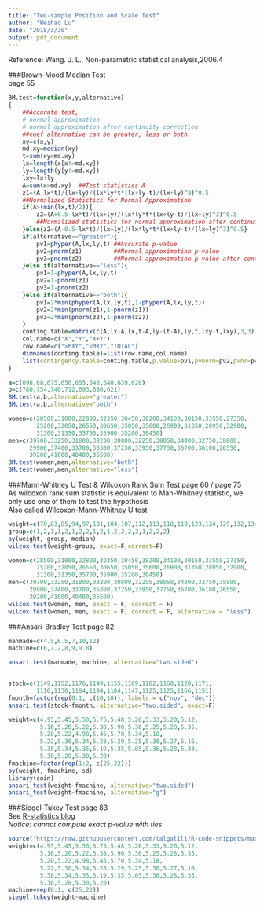 ```yaml
---
title: "Two-sample Position and Scale Test"
author: "Weihao Lu"
date: "2018/3/30"
output: pdf_document
---
```


Reference: Wang. J. L., Non-parametric statistical analysis,2006.4  

###Brown-Mood Median Test  
page 55  

```r
BM.test=function(x,y,alternative)
{
    ##Accurate test, 
    # normal approximation, 
    # normal approximation after continuity correction
    ##coef alternative can be greater, less or both
    xy=c(x,y)
    md.xy=median(xy)
    t=sum(xy>md.xy)
    lx=length(x[x!=md.xy])
    ly=length(y[y!=md.xy])
    lxy=lx+ly
    A=sum(x>md.xy)  ##Test statistics A
    z1=(A-lx*t)/(lx+ly)/(lx*ly*t*(lx+ly-t)/(lx+ly)^3)^0.5  
    ##Normalized Statistics for Normal Approximation
    if(A>(min(lx,t)/2)){
        z2=(A+0.5-lx*t)/(lx+ly)/(lx*ly*t*(lx+ly-t)/(lx+ly)^3)^0.5
        ##Normalized statistics for normal approximation after continuity correction
    }else{z2=(A-0.5-lx*t)/(lx+ly)/(lx*ly*t*(lx+ly-t)/(lx+ly)^3)^0.5}
    if(alternative=="greater"){
        pv1=phyper(A,lx,ly,t) ##Accurate p-value
        pv2=pnorm(z1)         ##Normal approximation p-value
        pv3=pnorm(z2)         ##Normal approximation p-value after continuity correction
    }else if(alternative=="less"){
        pv1=1-phyper(A,lx,ly,t)
        pv2=1-pnorm(z1)
        pv3=1-pnorm(z2)
    }else if(alternative=="both"){
        pv1=2*min(phyper(A,lx,ly,t),1-phyper(A,lx,ly,t))
        pv2=2*min(pnorm(z1),1-pnorm(z1))
        pv3=2*min(pnorm(z2),1-pnorm(z2))
    }
    conting.table=matrix(c(A,lx-A,lx,t-A,ly-(t-A),ly,t,lxy-t,lxy),3,3)
    col.name=c("X","Y","X+Y")
    row.name=c(">MXY","<MXY","TOTAL")
    dimnames(conting.table)=list(row.name,col.name)
    list(contingency.table=conting.table,p.value=pv1,pvnorm=pv2,pvnr=pv3)
}
```
```r
a=c(698,68,675,656,655,648,640,639,620)
b=c(780,754,740,712,693,680,621)
BM.test(a,b,alternative="greater")
BM.test(a,b,alternative="both")
```
```r
women=c(28500,31000,22800,32350,30450,38200,34100,30150,33550,27350,
        25200,32050,26550,30650,35050,35600,26900,31350,28950,32900,
        31300,31350,35700,35900,35200,30450)
men=c(39700,33250,31800,38200,30800,32250,38050,34800,32750,38800,
      29900,37400,33700,36300,37250,33950,37750,36700,36100,26550,
      39200,41000,40400,35500)
BM.test(women,men,alternative="both")
BM.test(women,men,alternative="less")
```

###Mann-Whitney U Test & Wilcoxon Rank Sum Test
page 60 / page 75  
As wilcoxon rank sum statistic is equivalent to Man-Whitney statistic, we only use one of them to test the hypothesis  
Also called Wilcoxon-Mann-Whitney U test

```r
weight=c(70,83,85,94,97,101,104,107,112,113,118,119,123,124,129,132,134,146,161)
group=c(1,2,1,1,2,1,2,2,1,2,1,2,2,2,2,1,2,2,2)
by(weight, group, median)
wilcox.test(weight~group, exact=F,correct=F)
```
```r
women=c(28500,31000,22800,32350,30450,38200,34100,30150,33550,27350,
        25200,32050,26550,30650,35050,35600,26900,31350,28950,32900,
        31300,31350,35700,35900,35200,30450)
men=c(39700,33250,31800,38200,30800,32250,38050,34800,32750,38800,
      29900,37400,33700,36300,37250,33950,37750,36700,36100,26550,
      39200,41000,40400,35500)
wilcox.test(women, men, exact = F, correct = F)
wilcox.test(women, men, exact = F, correct = F, alternative = "less")
```

###Ansari-Bradley Test
page 82  

```r
manmade=c(4.5,6.5,7,10,12)
machine=c(6,7.2,8,9,9.8)

ansari.test(manmade, machine, alternative="two.sided")


stock=c(1149,1152,1176,1149,1155,1169,1182,1160,1120,1171,
        1116,1130,1184,1194,1184,1147,1125,1125,1166,1151)
fmonth=factor(rep(0:1, c(10,10)), labels = c("nov", "dec"))
ansari.test(stock~fmonth, alternative="two.sided", exact=F)
```
```r
weight=c(4.95,5.45,5.50,5.75,5.48,5.26,5.33,5.20,5.12,
         5.16,5.20,5.22,5.38,5.90,5.36,5.25,5.28,5.35,
         5.20,5.22,4.98,5.45,5.70,5.34,5.18,
         5.22,5.30,5.34,5.28,5.29,5.25,5.30,5.27,5.16,
         5.38,5.34,5.35,5.19,5.35,5.05,5.36,5.28,5.33,
         5.30,5.28,5.30,5.20)
fmachine=factor(rep(1:2, c(25,22)))
by(weight, fmachine, sd)
library(coin)
ansari_test(weight~fmachine, alternative="two.sided")
ansari_test(weight~fmachine, alternative="g")
```

###Siegel-Tukey Test
page 83  
See [R-statistics blog](https://www.r-statistics.com/2010/02/siegel-tukey-a-non-parametric-test-for-equality-in-variability-r-code/)  
*Notice: cannot compute exact p-value with ties*

```r
source("https://raw.githubusercontent.com/talgalili/R-code-snippets/master/siegel.tukey.r")
weight=c(4.95,5.45,5.50,5.75,5.48,5.26,5.33,5.20,5.12,
         5.16,5.20,5.22,5.38,5.90,5.36,5.25,5.28,5.35,
         5.20,5.22,4.98,5.45,5.70,5.34,5.18,
         5.22,5.30,5.34,5.28,5.29,5.25,5.30,5.27,5.16,
         5.38,5.34,5.35,5.19,5.35,5.05,5.36,5.28,5.33,
         5.30,5.28,5.30,5.20)
machine=rep(0:1, c(25,22))
siegel.tukey(weight~machine)
```